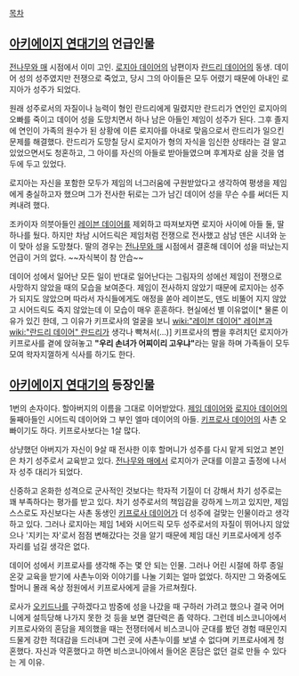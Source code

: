 [[목차]]

== [[아키에이지 연대기]]의 언급인물 ==
[[전나무와 매]] 시점에서 이미 고인. [[로지아 데이어]]의 남편이자 [[란드리 데이어]]의 동생. 데이어 성의 성주였지만 전쟁으로 죽었고, 당시 그의 아이들은 모두 어렸기 때문에 아내인 로지아가 성주가 되었다.

원래 성주로서의 자질이나 능력이 형인 란드리에게 밀렸지만 란드리가 연인인 로지아의 오빠를 죽이고 데이어 성을 도망치면서 하나 남은 아들인 제임이 성주가 된다. 그후 졸지에 연인이 가족의 원수가 된 상황에 이른 로지아를 아내로 맞음으로서 란드리가 일으킨 문제를 해결했다. 란드리가 도망칠 당시 로지아가 형의 자식을 임신한 상태라는 걸 알고 있었으면서도 청혼하고, 그 아이를 자신의 아들로 받아들였으며 후계자로 삼을 것을 염두에 두고 있었다.

로지아는 자신을 포함한 모두가 제임의 너그러움에 구원받았다고 생각하여 평생을 제임에게 충실하고자 했으며 그가 전사한 뒤로는 그가 남긴 데이어 성을 무슨 수를 써더든 지켜내려 했다.

조카이자 의붓아들인 [[레이븐 데이어]]를 제외하고 따져보자면 로지아 사이에 아들 둘, 딸 하나를 뒀다. 하지만 차남 시어드릭은 제임처럼 전쟁으로 전사했고 삼남 덴은 시녀와 눈이 맞아 성을 도망쳤다. 딸의 경우는 [[전나무와 매]] 시점에서 결혼해 데이어 성을 떠났는지 언급이 거의 없다. ~~자식복이 참 안습~~

데이어 성에서 일어난 모든 일이 반대로 일어난다는 그림자의 성에선 제임이 전쟁으로 사망하지 않았을 때의 모습을 보여준다. 제임이 전사하지 않았기 때문에 로지아는 성주가 되지도 않았으며 따라서 자식들에게도 애정을 쏟아 레이븐도, 덴도 비뚤어 지지 않았고 시어드릭도 죽지 않았는데 이 모습이 매우 훈훈하다. 현실에선 별 이유없이[* 물론 이유가 있긴 한데, 그 이유가 키프로사의 얼굴을 보니 [[wiki:"레이븐 데이어" 레이븐]]과 [[wiki:"란드리 데이어" 란드리]]가 생각나 빡쳐서(...)] 키프로사의 뺨을 후려치던 로지아가 키프로사를 곁에 앉혀놓고 '''"우리 손녀가 어찌이리 고우냐"'''라는 말을 하며 가족들이 모두 모여 왁자지껄하게 식사를 하기도 한다.

== [[아키에이지 연대기]]의 등장인물 ==
1번의 손자이다. 할아버지의 이름을 그대로 이어받았다. [[제임 데이어]]와 [[로지아 데이어]]의 둘째아들인 시어드릭 데이어와 그 부인 엘마 데이어의 아들. [[키프로사 데이어]]의 사촌 오빠이기도 하다. 키프로사보다는 1살 많다.

상냥했던 아버지가 자신이 9살 때 전사한 이후 할머니가 성주를 다시 맡게 되었고 본인은 차기 성주로서 교육받고 있다. [[전나무와 매]]에서 로지아가 군대를 이끌고 출정에 나서자 성주 대리가 되었다.

신중하고 온화한 성격으로 군사적인 것보다는 학자적 기질이 더 강해서 차기 성주로는 꽤 부족하다는 평가를 받고 있다. 차기 성주로서의 책임감을 강하게 느끼고 있지만, 제임 스스로도 자신보다는 사촌 동생인 [[키프로사 데이어]]가 더 성주에 걸맞는 인물이라고 생각하고 있다. 그러나 로지아는 제임 1세와 시어드릭 모두 성주로서의 자질이 뛰어나지 않았으나 '지키는 자'로서 점점 변해갔다는 것을 알기 때문에 제임 대신 키프로사에게 성주 자리를 넘길 생각은 없다.

데이어 성에서 키프로사를 생각해 주는 몇 안 되는 인물. 그러나 어린 시절에 하루 종일 온갖 교육을 받기에 사촌누이와 이야기를 나눌 기회는 얼마 없었다. 하지만 그 와중에도 할머니 몰래 옥상 정원에서 키프로사에게 글을 가르쳐줬다.

로사가 [[오키드나]]를 구하겠다고 밤중에 성을 나갔을 때 구하러 가려고 했으나 결국 어머니에게 설득당해 나가지 못한 것 등을 보면 결단력은 좀 약하다. 그런데 비스코니아에서 키프로사와의 혼담을 제의했을 때는 전쟁터에서 비스코니아 군대를 봤던 경험 때문인지 드물게 강한 적대감을 드러내며 그런 곳에 사촌누이를 보낼 수 없다며 키프로사에게 청혼했다. 자신과 약혼했다고 하면 비스코니아에서 들어온 혼담은 없던 걸로 만들 수 있다는 게 이유.
